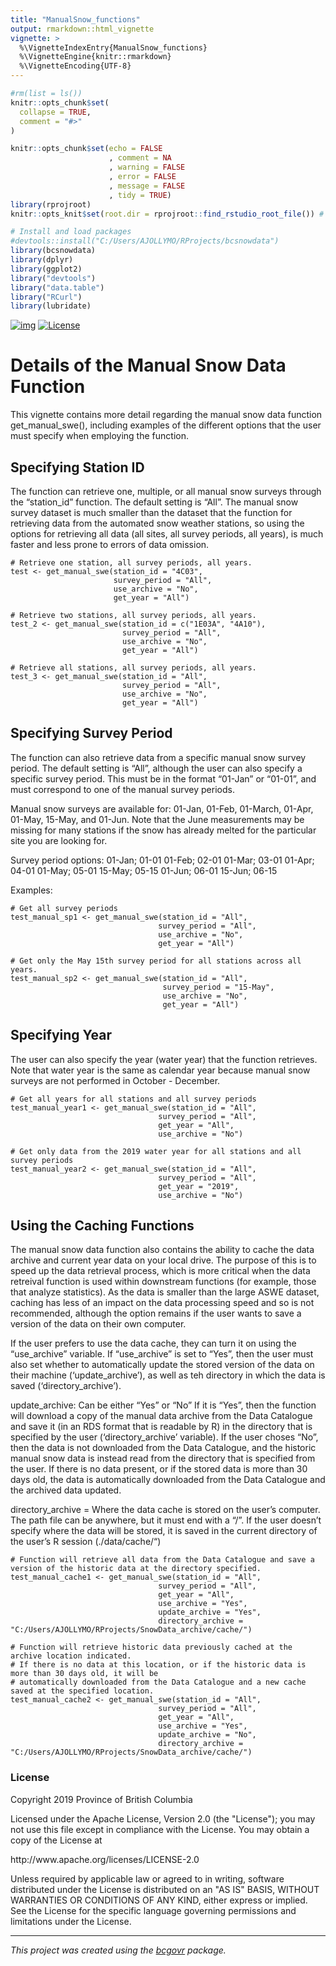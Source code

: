 ```yaml
---
title: "ManualSnow_functions"
output: rmarkdown::html_vignette
vignette: >
  %\VignetteIndexEntry{ManualSnow_functions}
  %\VignetteEngine{knitr::rmarkdown}
  %\VignetteEncoding{UTF-8}
---
```


```r

#rm(list = ls())
knitr::opts_chunk$set(
  collapse = TRUE,
  comment = "#>"
)

knitr::opts_chunk$set(echo = FALSE
                      , comment = NA
                      , warning = FALSE
                      , error = FALSE
                      , message = FALSE
                      , tidy = TRUE)
library(rprojroot)
knitr::opts_knit$set(root.dir = rprojroot::find_rstudio_root_file()) # Ensure that the package will go to the root folder to look for data

# Install and load packages
#devtools::install("C:/Users/AJOLLYMO/RProjects/bcsnowdata")
library(bcsnowdata)
library(dplyr)
library(ggplot2)
library("devtools")
library("data.table")
library("RCurl")
library(lubridate)
```
<!-- badges: start -->
[![img](https://img.shields.io/badge/Lifecycle-Maturing-007EC6)](https://github.com/bcgov/repomountie/blob/master/doc/lifecycle-badges.md)
[![License](https://img.shields.io/badge/License-Apache%202.0-blue.svg)](https://opensource.org/licenses/Apache-2.0) 
<!-- badges: end -->

# Details of the Manual Snow Data Function

This vignette contains more detail regarding the manual snow data function get_manual_swe(), including examples of the different options that the user must specify when employing the function.

## Specifying Station ID

The function can retrieve one, multiple, or all manual snow surveys through the "station_id" function. The default setting is "All". The manual snow survey dataset is much smaller than the dataset that the function for retrieving data from the automated snow weather stations, so using the options for retrieving all data (all sites, all survey periods, all years), is much faster and less prone to errors of data omission.


```
# Retrieve one station, all survey periods, all years.
test <- get_manual_swe(station_id = "4C03",
                       survey_period = "All",
                       use_archive = "No",
                       get_year = "All") 

# Retrieve two stations, all survey periods, all years.
test_2 <- get_manual_swe(station_id = c("1E03A", "4A10"),
                         survey_period = "All",
                         use_archive = "No",
                         get_year = "All") 

# Retrieve all stations, all survey periods, all years.
test_3 <- get_manual_swe(station_id = "All",
                         survey_period = "All",
                         use_archive = "No",
                         get_year = "All") 
```

## Specifying Survey Period

The function can also retrieve data from a specific manual snow survey period. The default setting is "All", although the user can also specify a specific survey period. This must be in the format "01-Jan" or "01-01", and must correspond to one of the manual survey periods. 

Manual snow surveys are available for: 01-Jan, 01-Feb, 01-March, 01-Apr, 01-May, 15-May, and 01-Jun. Note that the June measurements may be missing for many stations if the snow has already melted for the particular site you are looking for.

Survey period options:
01-Jan; 01-01
01-Feb; 02-01
01-Mar; 03-01
01-Apr; 04-01
01-May; 05-01
15-May; 05-15
01-Jun; 06-01
15-Jun; 06-15

Examples:

```
# Get all survey periods
test_manual_sp1 <- get_manual_swe(station_id = "All",
                                 survey_period = "All",
                                 use_archive = "No",
                                 get_year = "All")

# Get only the May 15th survey period for all stations across all years.
test_manual_sp2 <- get_manual_swe(station_id = "All",
                                  survey_period = "15-May",
                                  use_archive = "No",
                                  get_year = "All") 
```

## Specifying Year

The user can also specify the year (water year) that the function retrieves. Note that water year is the same as calendar year because manual snow surveys are not performed in October - December.

```
# Get all years for all stations and all survey periods
test_manual_year1 <- get_manual_swe(station_id = "All",
                                 survey_period = "All",
                                 get_year = "All",
                                 use_archive = "No")

# Get only data from the 2019 water year for all stations and all survey periods
test_manual_year2 <- get_manual_swe(station_id = "All",
                                 survey_period = "All",
                                 get_year = "2019",
                                 use_archive = "No")
```

## Using the Caching Functions

The manual snow data function also contains the ability to cache the data archive and current year data on your local drive. The purpose of this is to speed up the data retrieval process, which is more critical when the data retreival function is used within downstream functions (for example, those that analyze statistics). As the data is smaller than the large ASWE dataset, caching has less of an impact on the data processing speed and so is not recommended, although the option remains if the user wants to save a version of the data on their own computer.

If the user prefers to use the data cache, they can turn it on using the "use_archive" variable. If "use_archive" is set to "Yes", then the user must also set whether to automatically update the stored version of the data on their machine ('update_archive'), as well as teh directory in which the data is saved ('directory_archive').

update_archive: Can be either "Yes" or "No" If it is "Yes", then the function will download a copy of the manual data archive from the Data Catalogue and save it (in an RDS format that is readable by R) in the directory that is specified by the user ('directory_archive' variable). If the user choses "No", then the data is not downloaded from the Data Catalogue, and the historic manual snow data is instead read from the directory that is specified from the user. If there is no data present, or if the stored data is more than 30 days old, the data is automatically downloaded from the Data Catalogue and the archived data updated.

directory_archive = Where the data cache is stored on the user's computer. The path file can be anywhere, but it must end with a "/". If the user doesn't specify where the data will be stored, it is saved in the current directory of the user's R session (./data/cache/")


```
# Function will retrieve all data from the Data Catalogue and save a version of the historic data at the directory specified.
test_manual_cache1 <- get_manual_swe(station_id = "All",
                                 survey_period = "All",
                                 get_year = "All",
                                 use_archive = "Yes",
                                 update_archive = "Yes",
                                 directory_archive = "C:/Users/AJOLLYMO/RProjects/SnowData_archive/cache/")

# Function will retrieve historic data previously cached at the archive location indicated. 
# If there is no data at this location, or if the historic data is more than 30 days old, it will be  
# automatically downloaded from the Data Catalogue and a new cache saved at the specified location.
test_manual_cache2 <- get_manual_swe(station_id = "All",
                                 survey_period = "All",
                                 get_year = "All",
                                 use_archive = "Yes",
                                 update_archive = "No",
                                 directory_archive = "C:/Users/AJOLLYMO/RProjects/SnowData_archive/cache/")
```
### License

Copyright 2019 Province of British Columbia

Licensed under the Apache License, Version 2.0 (the &quot;License&quot;);
you may not use this file except in compliance with the License.
You may obtain a copy of the License at

http://www.apache.org/licenses/LICENSE-2.0

Unless required by applicable law or agreed to in writing, software distributed under the License is distributed on an &quot;AS IS&quot; BASIS,
WITHOUT WARRANTIES OR CONDITIONS OF ANY KIND, either express or implied.
See the License for the specific language governing permissions and limitations under the License.


---
*This project was created using the [bcgovr](https://github.com/bcgov/bcgovr) package.* 

